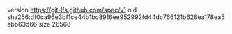 version https://git-lfs.github.com/spec/v1
oid sha256:df0ca96e3bf1ce44b1bc8916ee952992fd44dc766121b628ea178ea5abb63d66
size 26568
